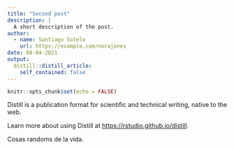 ```yaml
---
title: "Second post"
description: |
  A short description of the post.
author:
  - name: Santiago Sotelo
    url: https://example.com/norajones
date: 08-04-2021
output:
  distill::distill_article:
    self_contained: false
---
```



```r
knitr::opts_chunk$set(echo = FALSE)
```

Distill is a publication format for scientific and technical writing, native to the web.

Learn more about using Distill at <https://rstudio.github.io/distill>.

Cosas randoms de la vida.

